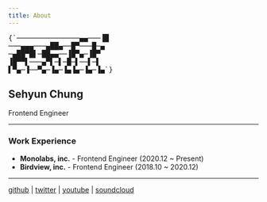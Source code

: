```yaml
---
title: About
---
```


<pre role="presentation" aria-hidden className="w-full">{`───────────────▄▄───▐█
───▄▄▄───▄██▄──█▀───█─▄
─▄██▀█▌─██▄▄──▐█▀▄─▐█▀     
▐█▀▀▌───▄▀▌─▌─█─▌──▌─▌
▌▀▄─▐──▀▄─▐▄─▐▄▐▄─▐▄─▐▄`}</pre>

## Sehyun Chung

Frontend Engineer

---

### Work Experience

- **Monolabs, inc.** - Frontend Engineer (2020.12 ~ Present)
- **Birdview, inc.** - Frontend Engineer (2018.10 ~ 2020.12)

---

[github](https://github.com/sehyunchung) |
[twitter](https://twitter.com/sehyun_chung) |
[youtube](https://www.youtube.com/@sehyunchungdotdev) |
[soundcloud](https://soundcloud.com/cong_vu)
